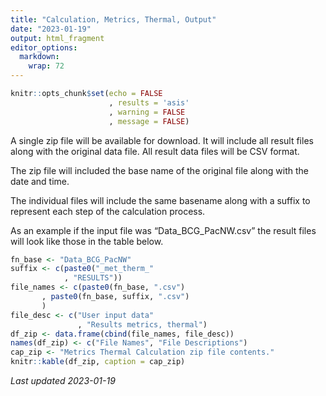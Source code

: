 ```yaml
---
title: "Calculation, Metrics, Thermal, Output"
date: "2023-01-19"
output: html_fragment
editor_options: 
  markdown: 
    wrap: 72
---
```


```r
knitr::opts_chunk$set(echo = FALSE
                      , results = 'asis'
                      , warning = FALSE
                      , message = FALSE)
```

A single zip file will be available for download.  It will include all result
files along with the original data file.  All result data files will be CSV 
format.

The zip file will included the base name of the original file along with the 
date and time.

The individual files will include the same basename along with a suffix to 
represent each step of the calculation process.

As an example if the input file was "Data_BCG_PacNW.csv" the result files will
look like those in the table below.

```r
fn_base <- "Data_BCG_PacNW"
suffix <- c(paste0("_met_therm_"
            , "RESULTS"))
file_names <- c(paste0(fn_base, ".csv")
       , paste0(fn_base, suffix, ".csv")
       )
file_desc <- c("User input data"
               , "Results metrics, thermal") 
df_zip <- data.frame(cbind(file_names, file_desc))
names(df_zip) <- c("File Names", "File Descriptions")
cap_zip <- "Metrics Thermal Calculation zip file contents."
knitr::kable(df_zip, caption = cap_zip)

```

*Last updated 2023-01-19*
